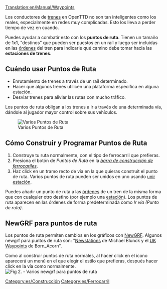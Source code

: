 [[Translation:en/Manual/Waypoints]]

Los conductores de [[es/Manual/Trenes|trenes]] en OpenTTD no son tan inteligentes como los reales, especialmente en redes muy complicadas.  Esto los lleva a perder tiempo de vez en cuando.  

Puedes ayudar a combatir esto con los '''puntos de ruta'''.  Tienen un tamaño de 1x1, "destinos" que pueden ser puestos en un raíl y luego ser incluidas en las [[es/Manual/Órdenes|órdenes]] del tren para indicarle qué camino debe tomar hacia las '''estaciones de trenes'''.

==Cuándo usar Puntos de Ruta==

* Enrutamiento de trenes a través de un raíl determinado.
* Hacer que algunos trenes utilicen una plataforma específica en alguna estación.
* Desviar trenes para aliviar las rutas con mucho tráfico.

Los puntos de ruta obligan a los trenes a ir a través de una determinada vía, dándole al jugador mayor control sobre sus vehículos.

[[File:en/Checkpoints.png|center|frame|Varios Puntos de Ruta]]

==Cómo Construir y Programar Puntos de Ruta==

# Construye tu ruta normalmente, con el tipo de ferrocarril que prefieras.
# Presiona el botón de ''Puntos de Ruta'' en la ''[[es/Manual/Construir estaciones de tren#Construir_una_estaci.C3.B3n_de_tren|barra de construcción de ferrocariles]]''.
# Haz click en un tramo recto de vía en la que quieras construit el punto de ruta. Varios puntos de ruta pueden ser unidos en uno usando [[es/Archive/Manual/Settings/Unión de estaciones no adyacentes|unir estación]].

Puedes añadir un punto de ruta a las [[es/Manual/Órdenes|órdenes]] de un tren de la misma forma que con cualquier otro destino (por ejemplo una [[es/Manual/Estaciones de tren|estación]]). Los puntos de ruta aparecen en las órdenes de forma predeterminada como ''Ir vía (Punto de ruta)''.

== NewGRF para puntos de ruta ==
Los puntos de ruta permiten cambios en los gráficos con [[es/Manual/NewGRF|NewGRF]]. Algunos newgrf para puntos de ruta son: "[http://grfcrawler.tt-forums.net/details.php?do=details&id=13 Newstations] de Michael Blunck y el [http://grfcrawler.tt-forums.net/details.php?do=details&id=104 UK Waypoints] de Born_Acorn".

Como al construir puntos de ruta normales, al hacer click en el icono aparecerá un menú en el que elegir el estilo que prefieras, después hacer click en la vía como normalmente.
[[File:en/Newgrfwayp.png|center|frame|Fig 2. - Varios newgrf para puntos de ruta]]

[[Category:es/Construcción]]
[[Category:es/Ferrocarril]]